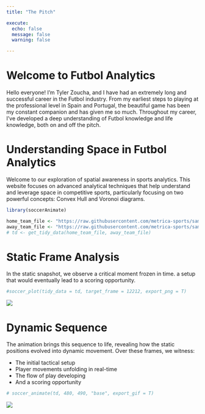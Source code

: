 ```yaml
---
title: "The Pitch"

execute:
  echo: false
  message: false
  warning: false

---
```


# Welcome to Futbol Analytics

Hello everyone! I'm Tyler Zoucha, and I have had an extremely long and successful career in the Futbol industry. From my earliest steps to playing at the professional level in Spain and Portugal, the beautiful game has been my constant companion and has given me so much. Throughout my career, I've developed a deep understanding of Futbol knowledge and life knowledge, both on and off the pitch.

# Understanding Space in Futbol Analytics

Welcome to our exploration of spatial awareness in sports analytics. This website focuses on advanced analytical techniques that help understand and leverage space in competitive sports, particularly focusing on two powerful concepts: Convex Hull and Voronoi diagrams.


```r
library(soccerAnimate)

home_team_file <- "https://raw.githubusercontent.com/metrica-sports/sample-data/master/data/Sample_Game_2/Sample_Game_2_RawTrackingData_Home_Team.csv"
away_team_file <- "https://raw.githubusercontent.com/metrica-sports/sample-data/master/data/Sample_Game_2/Sample_Game_2_RawTrackingData_Away_Team.csv"
# td <- get_tidy_data(home_team_file, away_team_file)
```

# Static Frame Analysis

In the static snapshot, we observe a critical moment frozen in time. a setup that would eventually lead to a scoring opportunity.

```r
#soccer_plot(tidy_data = td, target_frame = 12212, export_png = T)
```
![](plot.png)


# Dynamic Sequence

The animation brings this sequence to life, revealing how the static positions evolved into dynamic movement. Over these frames, we witness:

- The initial tactical setup
- Player movements unfolding in real-time
- The flow of play developing
- And a scoring opportunity 

```r
# soccer_animate(td, 480, 490, "base", export_gif = T)
```
![](animation.gif)


